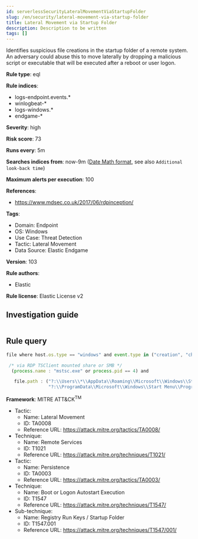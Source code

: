 ```yaml
---
id: serverlessSecurityLateralMovementViaStartupFolder
slug: /en/security/lateral-movement-via-startup-folder
title: Lateral Movement via Startup Folder
description: Description to be written
tags: []
---
```


<div id="lateral-movement-via-startup-folder"></div>

Identifies suspicious file creations in the startup folder of a remote system. An adversary could abuse this to move laterally by dropping a malicious script or executable that will be executed after a reboot or user logon.

**Rule type**: eql

**Rule indices**: 

* logs-endpoint.events.*
* winlogbeat-*
* logs-windows.*
* endgame-*

**Severity**: high

**Risk score**: 73

**Runs every**: 5m

**Searches indices from**: now-9m ([Date Math format](((ref))/common-options.html#date-math), see also <DocLink id="serverlessSecurityRulesUiCreate" section="set-the-rules-schedule">`Additional look-back time`</DocLink>)

**Maximum alerts per execution**: 100

**References**: 

* https://www.mdsec.co.uk/2017/06/rdpinception/

**Tags**: 

* Domain: Endpoint
* OS: Windows
* Use Case: Threat Detection
* Tactic: Lateral Movement
* Data Source: Elastic Endgame

**Version**: 103

**Rule authors**: 

* Elastic

**Rule license**: Elastic License v2

## Investigation guide

```markdown

```

## Rule query

```js
file where host.os.type == "windows" and event.type in ("creation", "change") and

 /* via RDP TSClient mounted share or SMB */
  (process.name : "mstsc.exe" or process.pid == 4) and

   file.path : ("?:\\Users\\*\\AppData\\Roaming\\Microsoft\\Windows\\Start Menu\\Programs\\Startup\\*",
                "?:\\ProgramData\\Microsoft\\Windows\\Start Menu\\Programs\\Startup\\*")

```

**Framework**: MITRE ATT&CK<sup>TM</sup>

* Tactic:
    * Name: Lateral Movement
    * ID: TA0008
    * Reference URL: https://attack.mitre.org/tactics/TA0008/
* Technique:
    * Name: Remote Services
    * ID: T1021
    * Reference URL: https://attack.mitre.org/techniques/T1021/
* Tactic:
    * Name: Persistence
    * ID: TA0003
    * Reference URL: https://attack.mitre.org/tactics/TA0003/
* Technique:
    * Name: Boot or Logon Autostart Execution
    * ID: T1547
    * Reference URL: https://attack.mitre.org/techniques/T1547/
* Sub-technique:
    * Name: Registry Run Keys / Startup Folder
    * ID: T1547.001
    * Reference URL: https://attack.mitre.org/techniques/T1547/001/

